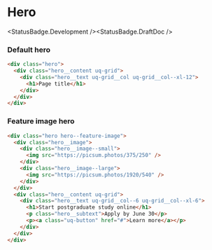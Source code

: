 
<Meta title="Components/Hero/All" />

# Hero

<StatusBadge.Development /><StatusBadge.DraftDoc />

### Default hero

<Canvas withSource="none">
  <Story id="components-hero--default-hero" height={505} />
</Canvas>

```html
<div class="hero">  
  <div class="hero__content uq-grid">
    <div class="hero__text uq-grid__col uq-grid__col--xl-12">
      <h1>Page title</h1>
    </div>
  </div>
</div>
```

### Feature image hero

<Canvas withSource="none">
  <Story id="components-hero--feature-hero" height={505} />
</Canvas>

```html
<div class="hero hero--feature-image">  
  <div class="hero__image">
    <div class="hero__image--small">
      <img src="https://picsum.photos/375/250" />
    </div>
    <div class="hero__image--large">
      <img src="https://picsum.photos/1920/540" />
    </div>
  </div>
  <div class="hero__content uq-grid">
    <div class="hero__text uq-grid__col--6 uq-grid__col--xl-6">
      <h1>Start postgraduate study online</h1>
      <p class="hero__subtext">Apply by June 30</p>
      <p><a class="uq-button" href="#">Learn more</a></p>
    </div>
  </div>
</div>
```